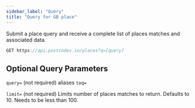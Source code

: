 ```yaml
---
sidebar_label: "Query"
title: "Query for GB place"
---
```


Submit a place query and receive a complete list of places matches and associated data.

```javascript
GET https://api.postcodes.io/places?q=[query]
```

## Optional Query Parameters

`query=` (not required) aliases `toq=`

`limit=` (not required) Limits number of places matches to return. Defaults to 10. Needs to be less than 100.
